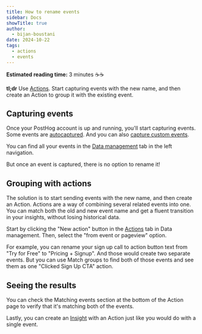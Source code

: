 ```yaml
---
title: How to rename events
sidebar: Docs
showTitle: true
author:
  - bijan-boustani
date: 2024-10-22
tags:
  - actions
  - events
---
```


**Estimated reading time:** 3 minutes ☕☕

**tl;dr** Use [Actions](/docs/data/actions). Start capturing events with the new name, and then create an Action to group it with the existing event.

## Capturing events

Once your PostHog account is up and running, you'll start capturing events. Some events are [autocaptured](/docs/product-analytics/autocapture). And you can also [capture custom events](/docs/product-analytics/capture-events).

You can find all your events in the [Data management](/data-management/actions) tab in the left navigation.

But once an event is captured, there is no option to rename it!

## Grouping with actions

The solution is to start sending events with the new name, and then create an Action. Actions are a way of combining several related events into one. You can match both the old and new event name and get a fluent transition in your insights, without losing historical data.

Start by clicking the "New action" button in the [Actions](/data-management/actions) tab in Data management. Then, select the "from event or pageview" option.

<ProductScreenshot
    imageLight="https://res.cloudinary.com/dmukukwp6/image/upload/create_first_action_light_63d4f8aa42.png"
    imageDark="https://res.cloudinary.com/dmukukwp6/image/upload/create_first_action_dark_bb2ec7a894.png"
    alt="Create an action"
    classes="rounded"
/>

For example, you can rename your sign up call to action button text from "Try for Free" to "Pricing + Signup". And those would create two separate events. But you can use Match groups to find both of those events and see them as one "Clicked Sign Up CTA" action.

<ProductScreenshot
    imageLight="https://res.cloudinary.com/dmukukwp6/image/upload/create_action_light_e35075ceb0.png"
    imageDark="https://res.cloudinary.com/dmukukwp6/image/upload/create_action_dark_7a8d5a031c.png"
    alt="Create action page with match groups"
    classes="rounded"
/>

## Seeing the results

You can check the Matching events section at the bottom of the Action page to verify that it's matching both of the events.

<ProductScreenshot
    imageLight="https://res.cloudinary.com/dmukukwp6/image/upload/matching_events_light_4b8c1accc4.png"
    imageDark="https://res.cloudinary.com/dmukukwp6/image/upload/matching_events_dark_852ccb8f24.png"
    alt="View matching events"
    classes="rounded"
/>

Lastly, you can create an [Insight](/docs/product-analytics/insights) with an Action just like you would do with a single event.

<ProductScreenshot
    imageLight="https://res.cloudinary.com/dmukukwp6/image/upload/action_insight_light_1e11ea7591.png"
    imageDark="https://res.cloudinary.com/dmukukwp6/image/upload/action_insight_dark_94069b9c07.png"
    alt="Create an Insight with an Action"
    classes="rounded"
/>
